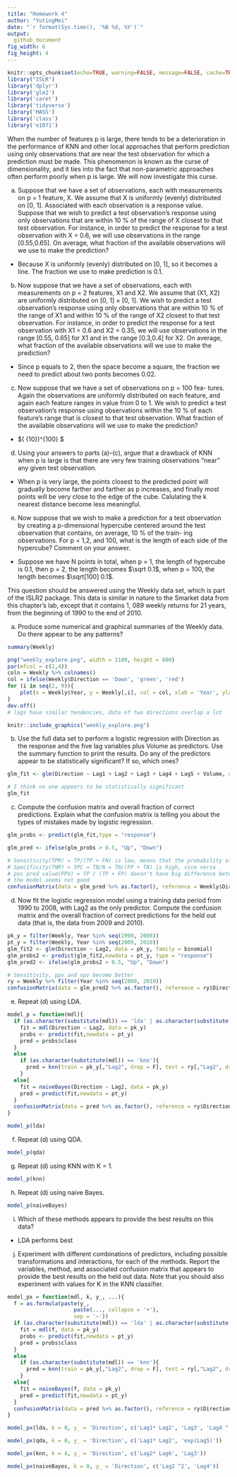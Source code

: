 ```yaml
---
title: "Homework 4"
author: "YutingMei"
date: "`r format(Sys.time(), '%B %d, %Y')`"
output:
  github_document
fig_width: 6 
fig_height: 4 
---
```


```r
knitr::opts_chunk$set(echo=TRUE, warning=FALSE, message=FALSE, cache=TRUE)
library("ISLR")
library('dplyr')
library('glm2')
library('caret')
library('tidyverse')
library('MASS')
library('class')
library('e1071')
```

When the number of features p is large, there tends to be a deterioration in the performance of KNN and other local approaches that perform prediction using only observations that are near the test observation for which a prediction must be made. This phenomenon is
known as the curse of dimensionality, and it ties into the fact that non-parametric approaches often perform poorly when p is large. We will now investigate this curse.

(a) Suppose that we have a set of observations, each with measurements on p = 1 feature, X. We assume that X is uniformly (evenly) distributed on [0, 1]. Associated with each observation is a response value. Suppose that we wish to predict a test observation’s response using only observations that are within 10 % of the range of X closest to that test observation. For instance, in order to predict the response for a test observation with X = 0.6, we will use observations in the range [0.55,0.65]. On average, what fraction of the available observations will we use to make the prediction?

- Because X is uniformly (evenly) distributed on [0, 1], so it becomes a line. The fraction we use to make prediction is 0.1.

(b) Now suppose that we have a set of observations, each with measurements on p = 2 features, X1 and X2. We assume that (X1, X2) are uniformly distributed on [0, 1] × [0, 1]. We wish to predict a test observation’s response using only observations that are within 10 % of the range of X1 and within 10 % of the range of X2 closest to that test observation. For instance, in order to predict the response for a test observation with X1 = 0.6 and X2 = 0.35, we will use observations in the range [0.55, 0.65] for X1 and in the range [0.3,0.4] for X2. On average, what fraction of the available observations will we use to make the prediction?

- Since p equals to 2, then the space become a square, the fraction we need to predict about two ponts becomes 0.02. 

(c) Now suppose that we have a set of observations on p = 100 fea- tures. Again the observations are uniformly distributed on each feature, and again each feature ranges in value from 0 to 1. We wish to predict a test observation’s response using observations within the 10 % of each feature’s range that is closest to that test observation. What fraction of the available observations will we use to make the prediction?

- $(\frac{1} {10})^{100} $

(d) Using your answers to parts (a)–(c), argue that a drawback of KNN when p is large is that there are very few training observations “near” any given test observation.

- When p is very large, the points closest to the predicted point will gradually become farther and farther as p increases, and finally most points will be very close to the edge of the cube. Calulating the k nearest distance become less meaningful.

(e) Now suppose that we wish to make a prediction for a test observation by creating a p-dimensional hypercube centered around the test observation that contains, on average, 10 % of the train- ing observations. For p = 1,2, and 100, what is the length of each side of the hypercube? Comment on your answer.

- Suppose we have N points in total, when p = 1, the length of hypercube is 0.1, then p = 2, the length becomes $\sqrt 0.1$, when p = 100, the length becomes $\sqrt[100] 0.1$.

This question should be answered using the Weekly data set, which is part of the ISLR2 package. This data is similar in nature to the Smarket data from this chapter’s lab, except that it contains 1, 089 weekly returns for 21 years, from the beginning of 1990 to the end of 2010.

(a) Produce some numerical and graphical summaries of the Weekly data. Do there appear to be any patterns?

```r
summary(Weekly)
```

```r
png("weekly_explore.png", width = 1100, height = 600)
par(mfcol = c(2,4))
coln = Weekly %>% colnames()
col = ifelse(Weekly$Direction == 'Down', 'green', 'red')
for (i in seq(2, 9)){
    plot(x = Weekly$Year, y = Weekly[,i], col = col, xlab = 'Year', ylab = coln[i])
}
dev.off()
# lags have similar tendencies, data of two directions overlap a lot
```

```r
knitr::include_graphics("weekly_explore.png")
```

(b) Use the full data set to perform a logistic regression with Direction as the response and the five lag variables plus Volume as predictors. Use the summary function to print the results. Do any of the predictors appear to be statistically significant? If so, which ones?

```r
glm_fit <- glm(Direction ~ Lag1 + Lag2 + Lag3 + Lag4 + Lag5 + Volume, data = Weekly, family = binomial)
```

```r
# I think no one appears to be statistically significant
glm_fit
```

(c) Compute the confusion matrix and overall fraction of correct predictions. Explain what the confusion matrix is telling you about the types of mistakes made by logistic regression.

```r
glm_probs <- predict(glm_fit,type = "response")
```

```r
glm_pred <- ifelse(glm_probs > 0.5, "Up", "Down")
```

```r
# Sensitivity(TPR) = TP/(TP + FN) is low, means that the probability of Down being predicted correct is low
# Specificity(TNR) = SPC = TN/N = TN/(FP + TN) is high, vice versa
# pos pred value(PPV) = TP / (TP + FP) doesn't have big difference between neg pred value(NPV) = TN / (TN + FN), which means that the probability of the model misclassifying down and up is about the same
# the model seems not good
confusionMatrix(data = glm_pred %>% as.factor(), reference = Weekly$Direction %>% as.factor())
```

(d) Now fit the logistic regression model using a training data period from 1990 to 2008, with Lag2 as the only predictor. Compute the confusion matrix and the overall fraction of correct predictions for the held out data (that is, the data from 2009 and 2010).

```r
pk_y = filter(Weekly, Year %in% seq(1990, 2008))
pt_y = filter(Weekly, Year %in% seq(2009, 2010))
glm_fit2 <- glm(Direction ~ Lag2, data = pk_y, family = binomial)
glm_probs2 <- predict(glm_fit2,newdata = pt_y, type = "response")
glm_pred2 <- ifelse(glm_probs2 > 0.5, "Up", "Down")
```

```r
# Sensitivity, ppv and npv become better
ry = Weekly %>% filter(Year %in% seq(2009, 2010))
confusionMatrix(data = glm_pred2 %>% as.factor(), reference = ry$Direction %>% as.factor())
```

(e) Repeat (d) using LDA.

```r
model_p = function(mdl){
  if (as.character(substitute(mdl)) == 'lda' | as.character(substitute(mdl)) == 'qda'){
    fit = mdl(Direction ~ Lag2, data = pk_y)
    probs <- predict(fit,newdata = pt_y)
    pred = probs$class
  }
  else
    if (as.character(substitute(mdl)) == 'knn'){
      pred = knn(train = pk_y[,"Lag2", drop = F], test = ry[,"Lag2", drop = F], cl = pk_y$Direction, k=1)
    }
  else{
    fit = naiveBayes(Direction ~ Lag2, data = pk_y)
    pred = predict(fit,newdata = pt_y)
  }
  confusionMatrix(data = pred %>% as.factor(), reference = ry$Direction %>% as.factor())
}
```

```r
model_p(lda)
```

(f) Repeat (d) using QDA.

```r
model_p(qda)
```

(g) Repeat (d) using KNN with K = 1.

```r
model_p(knn)
```

(h) Repeat (d) using naive Bayes.

```r
model_p(naiveBayes)
```

(i) Which of these methods appears to provide the best results on this data?

- LDA performs best

(j) Experiment with different combinations of predictors, including possible transformations and interactions, for each of the methods. Report the variables, method, and associated confusion matrix that appears to provide the best results on the held out data. Note that you should also experiment with values for K in the KNN classifier.

```r
model_px = function(mdl, k, y_, ...){
  f = as.formula(paste(y_,
                     paste(..., collapse = '+'), 
                     sep = '~'))
  if (as.character(substitute(mdl)) == 'lda' | as.character(substitute(mdl)) == 'qda'){
    fit = mdl(f, data = pk_y)
    probs <- predict(fit,newdata = pt_y)
    pred = probs$class
  }
  else
    if (as.character(substitute(mdl)) == 'knn'){
      pred = knn(train = pk_y[,"Lag2", drop = F], test = ry[,"Lag2", drop = F], cl = pk_y$Direction, k=k)
    }
  else{
    fit = naiveBayes(f, data = pk_y)
    pred = predict(fit,newdata = pt_y)
  }
  confusionMatrix(data = pred %>% as.factor(), reference = ry$Direction %>% as.factor())
}
```

```r
model_px(lda, k = 0, y_ = 'Direction', c('Lag1* Lag2', 'Lag3', 'Lag4 ^ 2'))
```

```r
model_px(qda, k = 0, y_ = 'Direction', c('Lag1* Lag2', 'exp(Lag5)'))
```

```r
model_px(knn, k = 4, y_ = 'Direction', c('Lag2* Lag6', 'Lag3'))
```

```r
model_px(naiveBayes, k = 0, y_ = 'Direction', c('Lag2 ^2', 'Lag4'))
```

